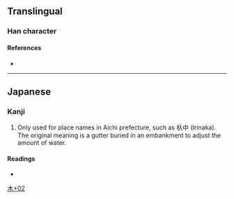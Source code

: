 {{character info}}
==Translingual==

===Han character===
{{Han char|rn=75|rad=木|as=02|sn=6|four=|canj=DO,XDO|ids=⿰木入}}

====References====
* {{Han ref|kx=0510.181|dj=0894.020|hdz=21155.031|uh=6741|ud=26433}}

----

==Japanese==

===Kanji===
{{ja-kanji|grade=|rs=木02}}

# Only used for place names in Aichi prefecture, such as 杁中 (Irinaka). The original meaning is a gutter buried in an embankment to adjust the amount of water.

====Readings====
* {{ja-readings|on=|kun=[[えぶり]] (eburi), [[いり]] (iri)}}

[[Category:Japanese-only CJKV Characters|木+02]]